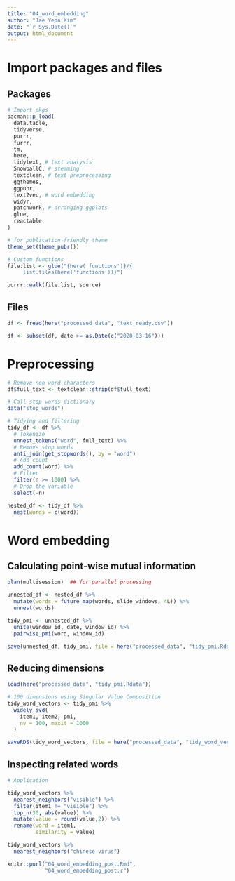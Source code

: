 ```yaml
---
title: "04_word_embedding"
author: "Jae Yeon Kim"
date: "`r Sys.Date()`"
output: html_document
---
```


# Import packages and files 

## Packages

```r
# Import pkgs
pacman::p_load(
  data.table,
  tidyverse,
  purrr,
  furrr,
  tm,
  here,
  tidytext, # text analysis 
  SnowballC, # stemming 
  textclean, # text preprocessing 
  ggthemes,
  ggpubr,
  text2vec, # word embedding 
  widyr,
  patchwork, # arranging ggplots
  glue,
  reactable
)

# for publication-friendly theme 
theme_set(theme_pubr())

# Custom functions
file.list <- glue("{here('functions')}/{ 
     list.files(here('functions'))}")

purrr::walk(file.list, source)
```

## Files 

```r
df <- fread(here("processed_data", "text_ready.csv"))

df <- subset(df, date >= as.Date(c("2020-03-16")))
```

# Preprocessing 

```r
# Remove non word characters 
df$full_text <- textclean::strip(df$full_text)

# Call stop words dictionary 
data("stop_words")

# Tidying and filtering 
tidy_df <- df %>%
  # Tokenize
  unnest_tokens("word", full_text) %>%
  # Remove stop words 
  anti_join(get_stopwords(), by = "word") 
  # Add count 
  add_count(word) %>%
  # Filter
  filter(n >= 1000) %>%
  # Drop the variable 
  select(-n)

nested_df <- tidy_df %>%
  nest(words = c(word))
```

# Word embedding 

## Calculating point-wise mutual information

```r
plan(multisession)  ## for parallel processing

unnested_df <- nested_df %>%
  mutate(words = future_map(words, slide_windows, 4L)) %>%
  unnest(words) 

tidy_pmi <- unnested_df %>%
  unite(window_id, date, window_id) %>%
  pairwise_pmi(word, window_id)

save(unnested_df, tidy_pmi, file = here("processed_data", "tidy_pmi.Rdata"))
```

## Reducing dimensions 

```r
load(here("processed_data", "tidy_pmi.Rdata"))
```

```r
# 100 dimensions using Singular Value Composition
tidy_word_vectors <- tidy_pmi %>%
  widely_svd(
    item1, item2, pmi,
    nv = 100, maxit = 1000
  )

saveRDS(tidy_word_vectors, file = here("processed_data", "tidy_word_vectors_post.Rdata"))
```

## Inspecting related words

```r
# Application 

tidy_word_vectors %>%
  nearest_neighbors("visible") %>%
  filter(item1 != "visible") %>%
  top_n(30, abs(value)) %>%
  mutate(value = round(value,2)) %>%
  rename(word = item1,
         similarity = value) 

tidy_word_vectors %>%
  nearest_neighbors("chinese virus")
```

```r
knitr::purl("04_word_embedding_post.Rmd",
            "04_word_embedding_post.r")
```
